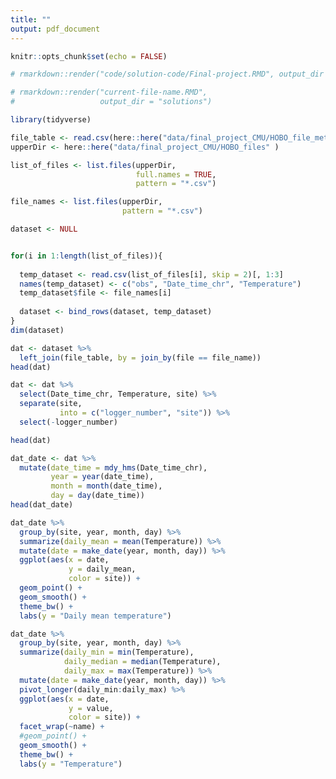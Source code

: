 ```yaml
---
title: ""
output: pdf_document
---
```


```r
knitr::opts_chunk$set(echo = FALSE)

# rmarkdown::render("code/solution-code/Final-project.RMD", output_dir = "solutions")

# rmarkdown::render("current-file-name.RMD",
#                   output_dir = "solutions")

library(tidyverse)


```



```r
file_table <- read.csv(here::here("data/final_project_CMU/HOBO_file_metadata.csv"))
upperDir <- here::here("data/final_project_CMU/HOBO_files" )

list_of_files <- list.files(upperDir,
                            full.names = TRUE, 
                            pattern = "*.csv")

file_names <- list.files(upperDir, 
                         pattern = "*.csv")
```


```r
dataset <- NULL


for(i in 1:length(list_of_files)){
  
  temp_dataset <- read.csv(list_of_files[i], skip = 2)[, 1:3]
  names(temp_dataset) <- c("obs", "Date_time_chr", "Temperature")
  temp_dataset$file <- file_names[i]
  
  dataset <- bind_rows(dataset, temp_dataset)
}
dim(dataset)
```


```r
dat <- dataset %>%
  left_join(file_table, by = join_by(file == file_name))
head(dat)
```


```r
dat <- dat %>%
  select(Date_time_chr, Temperature, site) %>%
  separate(site, 
           into = c("logger_number", "site")) %>%
  select(-logger_number)

head(dat)
```


```r
dat_date <- dat %>%
  mutate(date_time = mdy_hms(Date_time_chr),
         year = year(date_time),
         month = month(date_time),
         day = day(date_time))
head(dat_date)
```

```r
dat_date %>%
  group_by(site, year, month, day) %>%
  summarize(daily_mean = mean(Temperature)) %>%
  mutate(date = make_date(year, month, day)) %>%
  ggplot(aes(x = date, 
             y = daily_mean,
             color = site)) +
  geom_point() +
  geom_smooth() +
  theme_bw() +
  labs(y = "Daily mean temperature")

```

```r
dat_date %>%
  group_by(site, year, month, day) %>%
  summarize(daily_min = min(Temperature),
            daily_median = median(Temperature),
            daily_max = max(Temperature)) %>%
  mutate(date = make_date(year, month, day)) %>%
  pivot_longer(daily_min:daily_max) %>%
  ggplot(aes(x = date, 
             y = value,
             color = site)) +
  facet_wrap(~name) +
  #geom_point() +
  geom_smooth() +
  theme_bw() +
  labs(y = "Temperature")

```
